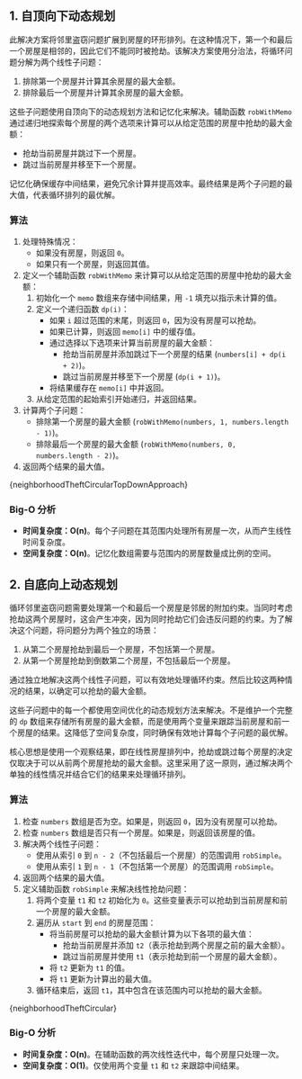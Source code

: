 

## 1. 自顶向下动态规划

此解决方案将邻里盗窃问题扩展到房屋的环形排列。在这种情况下，第一个和最后一个房屋是相邻的，因此它们不能同时被抢劫。该解决方案使用分治法，将循环问题分解为两个线性子问题：

1. 排除第一个房屋并计算其余房屋的最大金额。
2. 排除最后一个房屋并计算其余房屋的最大金额。

这些子问题使用自顶向下的动态规划方法和记忆化来解决。辅助函数 `robWithMemo` 通过递归地探索每个房屋的两个选项来计算可以从给定范围的房屋中抢劫的最大金额：

* 抢劫当前房屋并跳过下一个房屋。
* 跳过当前房屋并移至下一个房屋。

记忆化确保缓存中间结果，避免冗余计算并提高效率。最终结果是两个子问题的最大值，代表循环排列的最优解。

### 算法

1. 处理特殊情况：
   * 如果没有房屋，则返回 `0`。
   * 如果只有一个房屋，则返回其值。
2. 定义一个辅助函数 `robWithMemo` 来计算可以从给定范围的房屋中抢劫的最大金额：
   1. 初始化一个 `memo` 数组来存储中间结果，用 `-1` 填充以指示未计算的值。
   2. 定义一个递归函数 `dp(i)`：
      * 如果 `i` 超过范围的末尾，则返回 `0`，因为没有房屋可以抢劫。
      * 如果已计算，则返回 `memo[i]` 中的缓存值。
      * 通过选择以下选项来计算当前房屋的最大金额：
        * 抢劫当前房屋并添加跳过下一个房屋的结果 (`numbers[i] + dp(i + 2)`)。
        * 跳过当前房屋并移至下一个房屋 (`dp(i + 1)`)。
      * 将结果缓存在 `memo[i]` 中并返回。
   3. 从给定范围的起始索引开始递归，并返回结果。
3. 计算两个子问题：
   * 排除第一个房屋的最大金额 (`robWithMemo(numbers, 1, numbers.length - 1)`)。
   * 排除最后一个房屋的最大金额 (`robWithMemo(numbers, 0, numbers.length - 2)`)。
4. 返回两个结果的最大值。

<MDXCodeBlock>
  {neighborhoodTheftCircularTopDownApproach}
</MDXCodeBlock>

### Big-O 分析

* **时间复杂度：O(n)**。每个子问题在其范围内处理所有房屋一次，从而产生线性时间复杂度。
* **空间复杂度：O(n)**。记忆化数组需要与范围内的房屋数量成比例的空间。

## 2. 自底向上动态规划

循环邻里盗窃问题需要处理第一个和最后一个房屋是邻居的附加约束。当同时考虑抢劫这两个房屋时，这会产生冲突，因为同时抢劫它们会违反问题的约束。为了解决这个问题，将问题分为两个独立的场景：

1. 从第二个房屋抢劫到最后一个房屋，不包括第一个房屋。
2. 从第一个房屋抢劫到倒数第二个房屋，不包括最后一个房屋。

通过独立地解决这两个线性子问题，可以有效地处理循环约束。然后比较这两种情况的结果，以确定可以抢劫的最大金额。

这些子问题中的每一个都使用空间优化的动态规划方法来解决。不是维护一个完整的 `dp` 数组来存储所有房屋的最大金额，而是使用两个变量来跟踪当前房屋和前一个房屋的结果。这降低了空间复杂度，同时确保有效地计算每个子问题的最优解。

核心思想是使用一个观察结果，即在线性房屋排列中，抢劫或跳过每个房屋的决定仅取决于可以从前两个房屋抢劫的最大金额。这里采用了这一原则，通过解决两个单独的线性情况并结合它们的结果来处理循环排列。

### 算法

1. 检查 `numbers` 数组是否为空。如果是，则返回 `0`，因为没有房屋可以抢劫。
2. 检查 `numbers` 数组是否只有一个房屋。如果是，则返回该房屋的值。
3. 解决两个线性子问题：
   * 使用从索引 `0` 到 `n - 2`（不包括最后一个房屋）的范围调用 `robSimple`。
   * 使用从索引 `1` 到 `n - 1`（不包括第一个房屋）的范围调用 `robSimple`。
4. 返回两个结果的最大值。
5. 定义辅助函数 `robSimple` 来解决线性抢劫问题：
   1. 将两个变量 `t1` 和 `t2` 初始化为 `0`。这些变量表示可以抢劫到当前房屋和前一个房屋的最大金额。
   2. 遍历从 `start` 到 `end` 的房屋范围：
      * 将当前房屋可以抢劫的最大金额计算为以下各项的最大值：
        * 抢劫当前房屋并添加 `t2`（表示抢劫到两个房屋之前的最大金额）。
        * 跳过当前房屋并使用 `t1`（表示抢劫到前一个房屋的最大金额）。
      * 将 `t2` 更新为 `t1` 的值。
      * 将 `t1` 更新为计算出的最大值。
   3. 循环结束后，返回 `t1`，其中包含在该范围内可以抢劫的最大金额。

<MDXCodeBlock>
  {neighborhoodTheftCircular}
</MDXCodeBlock>

### Big-O 分析

* **时间复杂度：O(n)**。在辅助函数的两次线性迭代中，每个房屋只处理一次。
* **空间复杂度：O(1)**。仅使用两个变量 `t1` 和 `t2` 来跟踪中间结果。
